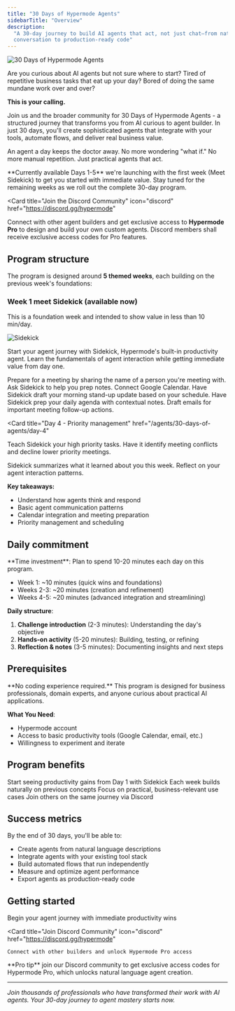 ```yaml
---
title: "30 Days of Hypermode Agents"
sidebarTitle: "Overview"
description:
  "A 30-day journey to build AI agents that act, not just chat—from natural
  conversation to production-ready code"
---
```


![30 Days of Hypermode Agents](/images/agents/30-days-of-agents/thirty_days_splash.png)

Are you curious about AI agents but not sure where to start? Tired of repetitive
business tasks that eat up your day? Bored of doing the same mundane work over
and over?

**This is your calling.**

Join us and the broader community for 30 Days of Hypermode Agents - a structured
journey that transforms you from AI curious to agent builder. In just 30 days,
you'll create sophisticated agents that integrate with your tools, automate
flows, and deliver real business value.

An agent a day keeps the doctor away. No more wondering "what if." No more
manual repetition. Just practical agents that act.

<Note>
  **Currently available Days 1-5** we're launching with the first week (Meet
  Sidekick) to get you started with immediate value. Stay tuned for the
  remaining weeks as we roll out the complete 30-day program.
</Note>

<Card
  title="Join the Discord Community"
  icon="discord"
  href="https://discord.gg/hypermode"
>
  Connect with other agent builders and get exclusive access to **Hypermode
  Pro** to design and build your own custom agents. Discord members shall
  receive exclusive access codes for Pro features.
</Card>

## Program structure

The program is designed around **5 themed weeks**, each building on the previous
week's foundations:

### Week 1 meet Sidekick (available now)

This is a foundation week and intended to show value in less than 10 min/day.

![Sidekick](/images/agents/30-days-of-agents/sidekick-about.png)

Start your agent journey with Sidekick, Hypermode's built-in productivity agent.
Learn the fundamentals of agent interaction while getting immediate value from
day one.

<CardGroup cols={2}>
  <Card
    title="Day 1 - Ask Sidekick anything"
    href="/agents/30-days-of-agents/day-1"
  >
    Prepare for a meeting by sharing the name of a person you're meeting with.
    Ask Sidekick to help you prep notes.
  </Card>

<Card title="Day 2 - Connect & update" href="/agents/30-days-of-agents/day-2">
  Connect Google Calendar. Have Sidekick draft your morning stand-up update
  based on your schedule.
</Card>

<Card title="Day 3 - Daily agenda prep" href="/agents/30-days-of-agents/day-3">
  Have Sidekick prep your daily agenda with contextual notes. Draft emails for
  important meeting follow-up actions.
</Card>

<Card
  title="Day 4 - Priority management"
  href="/agents/30-days-of-agents/day-4"
>
  Teach Sidekick your high priority tasks. Have it identify meeting conflicts
  and decline lower priority meetings.
</Card>

  <Card title="Day 5 - Reflection Friday" href="/agents/30-days-of-agents/day-5">
    Sidekick summarizes what it learned about you this week. Reflect on your
    agent interaction patterns.
  </Card>
</CardGroup>

**Key takeaways:**

- Understand how agents think and respond
- Basic agent communication patterns
- Calendar integration and meeting preparation
- Priority management and scheduling

## Daily commitment

<Info>
**Time investment**: Plan to spend 10-20 minutes each day on this program.

- Week 1: ~10 minutes (quick wins and foundations)
- Weeks 2-3: ~20 minutes (creation and refinement)
- Weeks 4-5: ~20 minutes (advanced integration and streamlining)

</Info>

**Daily structure**:

1. **Challenge introduction** (2-3 minutes): Understanding the day's objective
2. **Hands-on activity** (5-20 minutes): Building, testing, or refining
3. **Reflection & notes** (3-5 minutes): Documenting insights and next steps

## Prerequisites

<Warning>
  **No coding experience required.** This program is designed for business
  professionals, domain experts, and anyone curious about practical AI
  applications.
</Warning>

**What You Need**:

- Hypermode account
- Access to basic productivity tools (Google Calendar, email, etc.)
- Willingness to experiment and iterate

## Program benefits

<CardGroup cols={2}>
  <Card title="Immediate value" icon="bolt">
    Start seeing productivity gains from Day 1 with Sidekick
  </Card>

<Card title="Progressive learning" icon="stairs">
  Each week builds naturally on previous concepts
</Card>

<Card title="Real-world application" icon="building">
  Focus on practical, business-relevant use cases
</Card>

  <Card title="Community support" icon="users">
    Join others on the same journey via Discord
  </Card>
</CardGroup>

## Success metrics

By the end of 30 days, you'll be able to:

- Create agents from natural language descriptions
- Integrate agents with your existing tool stack
- Build automated flows that run independently
- Measure and optimize agent performance
- Export agents as production-ready code

## Getting started

<CardGroup cols={2}>
  <Card
    title="Start Day 1: Meet Sidekick"
    icon="play"
    href="/agents/30-days-of-agents/day-1"
  >
    Begin your agent journey with immediate productivity wins
  </Card>

  <Card
    title="Join Discord Community"
    icon="discord"
    href="https://discord.gg/hypermode"
  >
    Connect with other builders and unlock Hypermode Pro access
  </Card>
</CardGroup>

<Tip>
  **Pro tip** join our Discord community to get exclusive access codes for
  Hypermode Pro, which unlocks natural language agent creation.
</Tip>

---

_Join thousands of professionals who have transformed their work with AI agents.
Your 30-day journey to agent mastery starts now._
